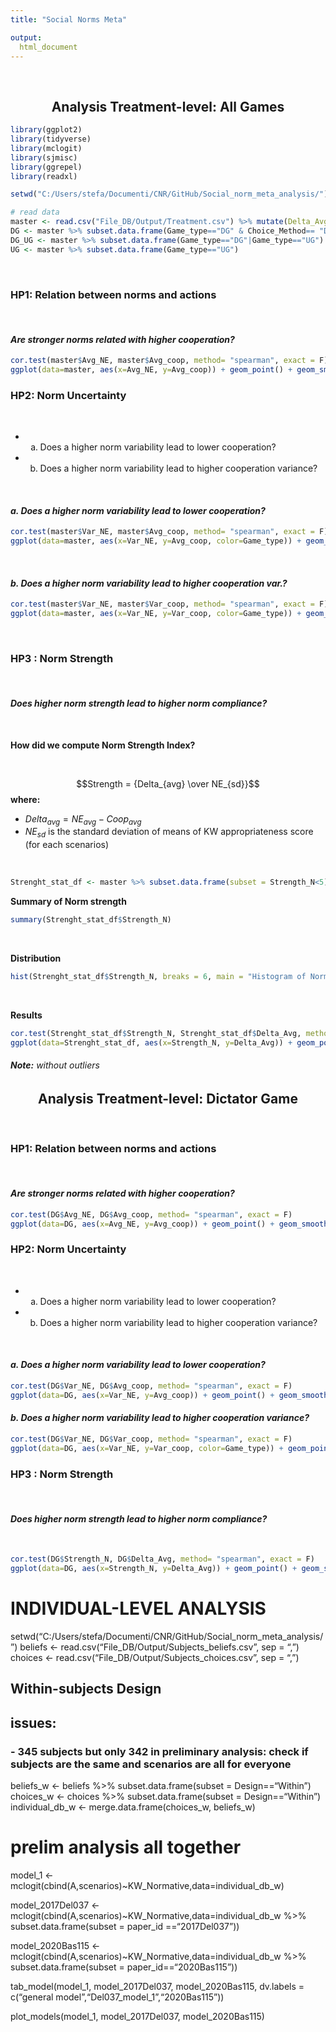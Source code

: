```yaml
---
title: "Social Norms Meta"

output: 
  html_document
---
```

<br>

<center><h2>Analysis Treatment-level: All Games</h2></center>

```r

library(ggplot2)
library(tidyverse)
library(mclogit)
library(sjmisc)
library(ggrepel)
library(readxl)

setwd("C:/Users/stefa/Documenti/CNR/GitHub/Social_norm_meta_analysis/")

# read data 
master <- read.csv("File_DB/Output/Treatment.csv") %>% mutate(Delta_Avg = Avg_NE - Avg_coop, Strength_N = Delta_Avg/Sd_Avg_NE)
DG <- master %>% subset.data.frame(Game_type=="DG" & Choice_Method== "Direct") %>% subset.data.frame(subset = Strength_N<5)
DG_UG <- master %>% subset.data.frame(Game_type=="DG"|Game_type=="UG")
UG <- master %>% subset.data.frame(Game_type=="UG")

```

<br>

<h3>HP1: Relation between norms and actions</h3>

<br>

<h4><i>Are stronger norms related with higher cooperation?</i></h4>

```r

cor.test(master$Avg_NE, master$Avg_coop, method= "spearman", exact = F)
ggplot(data=master, aes(x=Avg_NE, y=Avg_coop)) + geom_point() + geom_smooth(method = "lm") + ggtitle("H1 : Correlation Between Average Cooperation and Norm (NE)")

```

<h3>HP2: Norm Uncertainty</h3>

<br>

- a. Does a higher norm variability lead to lower cooperation?
- b. Does a higher norm variability lead to higher cooperation variance?

<br>

<h4><i>a. Does a higher norm variability lead to lower cooperation?</i></h4>

```r

cor.test(master$Var_NE, master$Avg_coop, method= "spearman", exact = F)
ggplot(data=master, aes(x=Var_NE, y=Avg_coop, color=Game_type)) + geom_point() + geom_smooth() + ggtitle("H2a : Correlation Between Average Cooperation and Norm Variance (NE)")
```

<br>

<h4><i>b. Does a higher norm variability lead to higher cooperation var.?</i></h4>

```r

cor.test(master$Var_NE, master$Var_coop, method= "spearman", exact = F)
ggplot(data=master, aes(x=Var_NE, y=Var_coop, color=Game_type)) + geom_point() + geom_smooth() + ggtitle("H2b : Correlation Between Variance Cooperation and Norm (NE)")

```

<br>

<h3>HP3 : Norm Strength</h3>

<br>

<h4><i>Does higher norm strength lead to higher norm compliance?</i></h4>

<br>

<b>How did we compute Norm Strength Index?</b>

<br>

$$Strength = {Delta_{avg} \over NE_{sd}}$$
<b>where:</b>

- $Delta_{avg} = NE_{avg} - Coop_{avg}$
- $NE_{sd}$ is the standard deviation of means of KW appropriateness score (for each scenarios)

<br>

```r
Strenght_stat_df <- master %>% subset.data.frame(subset = Strength_N<5)
```

<b>Summary of Norm strength</b>

```r
summary(Strenght_stat_df$Strength_N)
```

<br>

<b>Distribution</b>

```r
hist(Strenght_stat_df$Strength_N, breaks = 6, main = "Histogram of Norm Strength", xlab = "Strength Norm", border = "#edf6f9", col = "#001d3d")
```

<br>

<b>Results</b>

```r
cor.test(Strenght_stat_df$Strength_N, Strenght_stat_df$Delta_Avg, method= "spearman", exact = F)
ggplot(data=Strenght_stat_df, aes(x=Strength_N, y=Delta_Avg)) + geom_point() + geom_smooth(method = "lm")# + geom_text(aes(label=PaperID))

```

<h6><b>Note:</b> without outliers</h6>

<center><h2>Analysis Treatment-level: Dictator Game</center></h2>

<br>

<h3>HP1: Relation between norms and actions</h3>

<br>

<h4><i>Are stronger norms related with higher cooperation?</i></h4>

```r
cor.test(DG$Avg_NE, DG$Avg_coop, method= "spearman", exact = F)
ggplot(data=DG, aes(x=Avg_NE, y=Avg_coop)) + geom_point() + geom_smooth(method = "lm") + ggtitle("H1 : Correlation Between Average Cooperation and Norm (NE)\nDG Only")
```

<h3>HP2: Norm Uncertainty</h3>

<br>

- a. Does a higher norm variability lead to lower cooperation?
- b. Does a higher norm variability lead to higher cooperation variance?

<br>

<h4><i>a. Does a higher norm variability lead to lower cooperation?</i></h4>
```r
cor.test(DG$Var_NE, DG$Avg_coop, method= "spearman", exact = F)
ggplot(data=DG, aes(x=Var_NE, y=Avg_coop)) + geom_point() + geom_smooth() + ggtitle("H2a : Correlation Between Average Cooperation and Norm Variance (NE)\nDG Only")
```

<h4><i>b. Does a higher norm variability lead to higher cooperation variance?</i></h4>
```r
cor.test(DG$Var_NE, DG$Var_coop, method= "spearman", exact = F)
ggplot(data=DG, aes(x=Var_NE, y=Var_coop, color=Game_type)) + geom_point() + geom_smooth() + ggtitle("H2b : Correlation Between Variance Cooperation and Norm (NE)\nDG Only")
```

<h3>HP3 : Norm Strength</h3>

<br>

<h4><i>Does higher norm strength lead to higher norm compliance?</i></h4>

<br>

```r

cor.test(DG$Strength_N, DG$Delta_Avg, method= "spearman", exact = F)
ggplot(data=DG, aes(x=Strength_N, y=Delta_Avg)) + geom_point() + geom_smooth(method = "lm")
```

# INDIVIDUAL-LEVEL ANALYSIS
setwd("C:/Users/stefa/Documenti/CNR/GitHub/Social_norm_meta_analysis/")
beliefs <- read.csv("File_DB/Output/Subjects_beliefs.csv", sep = ",")
choices <- read.csv("File_DB/Output/Subjects_choices.csv", sep = ",")


## Within-subjects Design

## issues: 
### - 345 subjects but only 342 in preliminary analysis: check if subjects are the same and scenarios are all for everyone

beliefs_w <- beliefs %>% subset.data.frame(subset = Design=="Within")
choices_w <- choices %>% subset.data.frame(subset = Design=="Within")
individual_db_w <- merge.data.frame(choices_w, beliefs_w)

# prelim analysis all together
model_1 <- mclogit(cbind(A,scenarios)~KW_Normative,data=individual_db_w)

model_2017Del037 <- mclogit(cbind(A,scenarios)~KW_Normative,data=individual_db_w %>% 
                            subset.data.frame(subset = paper_id =="2017Del037"))

model_2020Bas115 <- mclogit(cbind(A,scenarios)~KW_Normative,data=individual_db_w %>% 
                              subset.data.frame(subset = paper_id=="2020Bas115"))

tab_model(model_1, model_2017Del037, 
          model_2020Bas115, 
          dv.labels = c("general model","Del037_model_1","2020Bas115"))

plot_models(model_1, model_2017Del037, 
          model_2020Bas115)
